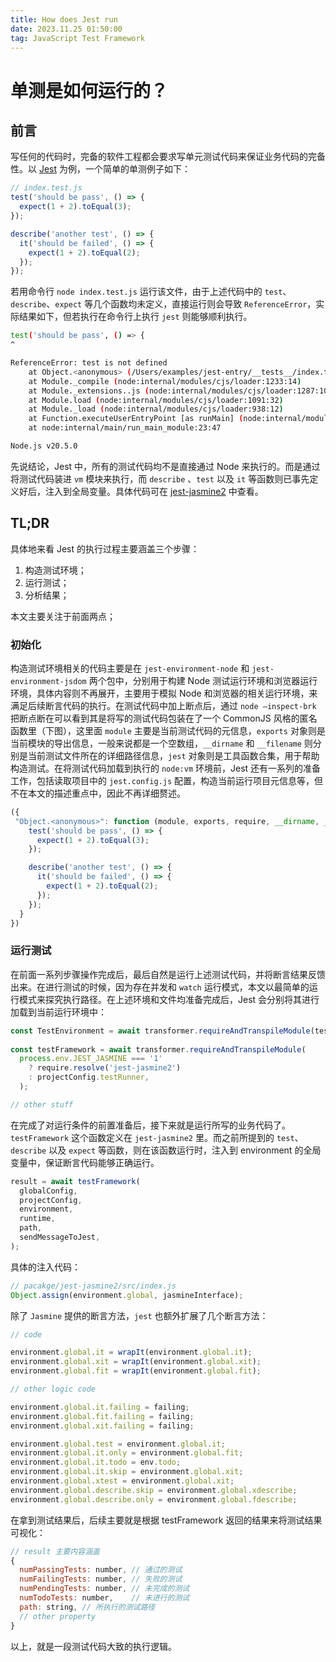 ```yaml
---
title: How does Jest run
date: 2023.11.25 01:50:00
tag: JavaScript Test Framework
---
```


# 单测是如何运行的？

## 前言

写任何的代码时，完备的软件工程都会要求写单元测试代码来保证业务代码的完备性。以 [Jest](https://jestjs.io/) 为例，一个简单的单测例子如下：

```jsx
// index.test.js
test('should be pass', () => {
  expect(1 + 2).toEqual(3);
});

describe('another test', () => {
  it('should be failed', () => {
    expect(1 + 2).toEqual(2);
  });
});
```

若用命令行 `node index.test.js` 运行该文件，由于上述代码中的 `test`、`describe`、`expect` 等几个函数均未定义，直接运行则会导致 `ReferenceError`，实际结果如下，但若执行在命令行上执行 `jest` 则能够顺利执行。

```bash
test('should be pass', () => {
^

ReferenceError: test is not defined
    at Object.<anonymous> (/Users/examples/jest-entry/__tests__/index.test.js:1:1)
    at Module._compile (node:internal/modules/cjs/loader:1233:14)
    at Module._extensions..js (node:internal/modules/cjs/loader:1287:10)
    at Module.load (node:internal/modules/cjs/loader:1091:32)
    at Module._load (node:internal/modules/cjs/loader:938:12)
    at Function.executeUserEntryPoint [as runMain] (node:internal/modules/run_main:83:12)
    at node:internal/main/run_main_module:23:47

Node.js v20.5.0
```

先说结论，Jest 中，所有的测试代码均不是直接通过 Node 来执行的。而是通过将测试代码装进 `vm` 模块来执行，而 `describe` 、`test` 以及 `it` 等函数则已事先定义好后，注入到全局变量。具体代码可在 [jest-jasmine2](https://github.com/jestjs/jest/blob/7ed802537349ca259e83938d79f2d095d274d576/packages/jest-jasmine2/src/index.ts#L48~%23L77) 中查看。

## TL;DR

具体地来看 Jest 的执行过程主要涵盖三个步骤：

1. 构造测试环境；
2. 运行测试；
3. 分析结果；

本文主要关注于前面两点；

### 初始化

构造测试环境相关的代码主要是在 `jest-environment-node` 和 `jest-environment-jsdom` 两个包中，分别用于构建 Node 测试运行环境和浏览器运行环境，具体内容则不再展开，主要用于模拟 Node 和浏览器的相关运行环境，来满足后续断言代码的执行。在测试代码中加上断点后，通过 `node —inspect-brk` 把断点断在可以看到其是将写的测试代码包装在了一个 CommonJS 风格的匿名函数里（下图），这里面 `module` 主要是当前测试代码的元信息，`exports` 对象则是当前模块的导出信息，一般来说都是一个空数组，`__dirname` 和 `__filename` 则分别是当前测试文件所在的详细路径信息，`jest` 对象则是工具函数合集，用于帮助构造测试。在将测试代码加载到执行的 `node:vm` 环境前，Jest 还有一系列的准备工作，包括读取项目中的 `jest.config.js` 配置，构造当前运行项目元信息等，但不在本文的描述重点中，因此不再详细赘述。

```jsx
({
 "Object.<anonymous>": function (module, exports, require, __dirname, __filename, jest) {
    test('should be pass', () => {
      expect(1 + 2).toEqual(3);
    });

    describe('another test', () => {
      it('should be failed', () => {
        expect(1 + 2).toEqual(2);
      });
    });
  }
})
```

### 运行测试

在前面一系列步骤操作完成后，最后自然是运行上述测试代码，并将断言结果反馈出来。在进行测试的时候，因为存在并发和 `watch` 运行模式，本文以最简单的运行模式来探究执行路径。在上述环境和文件均准备完成后，Jest 会分别将其进行加载到当前运行环境中：

```jsx
const TestEnvironment = await transformer.requireAndTranspileModule(testEnvironment);
 
const testFramework = await transformer.requireAndTranspileModule(
  process.env.JEST_JASMINE === '1'
    ? require.resolve('jest-jasmine2')
    : projectConfig.testRunner,
  );

// other stuff
```

在完成了对运行条件的前置准备后，接下来就是运行所写的业务代码了。`testFramework` 这个函数定义在 `jest-jasmine2` 里。而之前所提到的 `test`、`describe` 以及 `expect` 等函数，则在该函数运行时，注入到 environment 的全局变量中，保证断言代码能够正确运行。

```jsx
result = await testFramework(
  globalConfig,
  projectConfig,
  environment,
  runtime,
  path,
  sendMessageToJest,
);
```

具体的注入代码：

```jsx
// pacakge/jest-jasmine2/src/index.js
Object.assign(environment.global, jasmineInterface);
```

除了 `Jasmine` 提供的断言方法，`jest` 也额外扩展了几个断言方法：

```jsx
// code

environment.global.it = wrapIt(environment.global.it);
environment.global.xit = wrapIt(environment.global.xit);
environment.global.fit = wrapIt(environment.global.fit);

// other logic code

environment.global.it.failing = failing;
environment.global.fit.failing = failing;
environment.global.xit.failing = failing;

environment.global.test = environment.global.it;
environment.global.it.only = environment.global.fit;
environment.global.it.todo = env.todo;
environment.global.it.skip = environment.global.xit;
environment.global.xtest = environment.global.xit;
environment.global.describe.skip = environment.global.xdescribe;
environment.global.describe.only = environment.global.fdescribe;
```

在拿到测试结果后，后续主要就是根据 testFramework 返回的结果来将测试结果可视化：

```jsx
// result 主要内容涵盖
{
  numPassingTests: number, // 通过的测试
  numFailingTests: number, // 失败的测试
  numPendingTests: number, // 未完成的测试
  numTodoTests: number,    // 未进行的测试
  path: string, // 所执行的测试路径
  // other property
}
```

以上，就是一段测试代码大致的执行逻辑。

